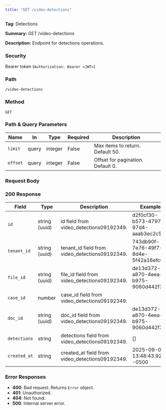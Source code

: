```yaml
---
title: "GET /video-detections"
---
```


**Tag:** Detections

**Summary:** GET /video-detections

**Description:** Endpoint for detections operations.

### Security
Bearer token (`Authorization: Bearer <JWT>`)

### Path
`/video-detections`

### Method
`GET`

### Path & Query Parameters
| Name | In | Type | Required | Description |
|------|----|------|----------|-------------|
| `limit` | query | integer | False | Max items to return. Default 50. |
| `offset` | query | integer | False | Offset for pagination. Default 0. |

### Request Body


### 200 Response
| Field | Type | Description | Example |
|------|------|-------------|---------|
| `id` | string (uuid) | id field from video_detections09192349. | d2f0cf30-b573-4797-97d4-aaab3ec2c5f1 |
| `tenant_id` | string (uuid) | tenant_id field from video_detections09192349. | 743db90f-7e76-49f7-8d4e-5f42a16efc06 |
| `file_id` | string (uuid) | file_id field from video_detections09192349. | de13d372-a870-4eea-b975-9060d442f38c |
| `case_id` | number | case_id field from video_detections09192349. |  |
| `doc_id` | string (uuid) | doc_id field from video_detections09192349. | de13d372-a870-4eea-b975-9060d442f38c |
| `detections` | string | detections field from video_detections09192349. | [] |
| `created_at` | string | created_at field from video_detections09192349. | 2025-09-07 13:48:43.927 -0500 |

### Error Responses
- **400**: Bad request. Returns `Error` object.
- **401**: Unauthorized.
- **404**: Not found.
- **500**: Internal server error.

